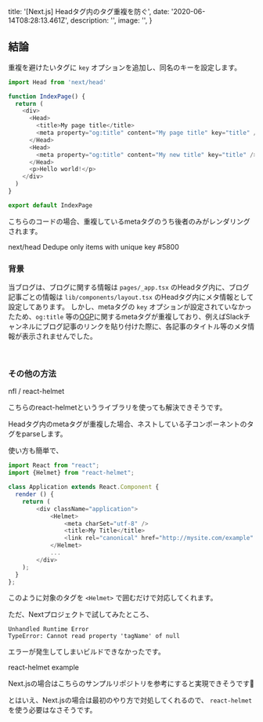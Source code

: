 
  title: '[Next.js] Headタグ内のタグ重複を防ぐ',
  date: '2020-06-14T08:28:13.461Z',
  description: '',
  image: '',
}

## 結論

重複を避けたいタグに `key` オプションを追加し、同名のキーを設定します。

``` javascript
import Head from 'next/head'

function IndexPage() {
  return (
    <div>
      <Head>
        <title>My page title</title>
        <meta property="og:title" content="My page title" key="title" />
      </Head>
      <Head>
        <meta property="og:title" content="My new title" key="title" />
      </Head>
      <p>Hello world!</p>
    </div>
  )
}

export default IndexPage
```

こちらのコードの場合、重複しているmetaタグのうち後者のみがレンダリングされます。

<Link href="https://nextjs.org/docs/api-reference/next/head" icon color target="_blank">next/head</Link>
<Link href="https://github.com/vercel/next.js/pull/5800" icon color target="_blank">Dedupe only items with unique key #5800</Link>

<br />

### 背景

当ブログは、ブログに関する情報は `pages/_app.tsx` のHeadタグ内に、ブログ記事ごとの情報は `lib/components/layout.tsx` のHeadタグ内にメタ情報として設定してあります。
しかし、metaタグの `key` オプションが設定されていなかったため、`og:title` 等の[OGP](https://ogp.me/)に関するmetaタグが重複しており、例えばSlackチャンネルにブログ記事のリンクを貼り付けた際に、各記事のタイトル等のメタ情報が表示されませんでした。

<br />

### その他の方法

<Link href="https://github.com/nfl/react-helmet" icon color target="_blank">nfl / react-helmet</Link>

こちらのreact-helmetというライブラリを使っても解決できそうです。

Headタグ内のmetaタグが重複した場合、ネストしている子コンポーネントのタグをparseします。

使い方も簡単で、

``` javascript
import React from "react";
import {Helmet} from "react-helmet";

class Application extends React.Component {
  render () {
    return (
        <div className="application">
            <Helmet>
                <meta charSet="utf-8" />
                <title>My Title</title>
                <link rel="canonical" href="http://mysite.com/example" />
            </Helmet>
            ...
        </div>
    );
  }
};
```

このように対象のタグを `<Helmet>` で囲むだけで対応してくれます。

ただ、Nextプロジェクトで試してみたところ、

``` shell
Unhandled Runtime Error
TypeError: Cannot read property 'tagName' of null
```

エラーが発生してしまいビルドできなかったです。

<Link href="https://github.com/vercel/next.js/tree/canary/examples/with-react-helmet" icon color target="_blank">react-helmet example</Link>

Next.jsの場合はこちらのサンプルリポジトリを参考にすると実現できそうです💪

とはいえ、Next.jsの場合は最初のやり方で対処してくれるので、 `react-helmet` を使う必要はなさそうです。


